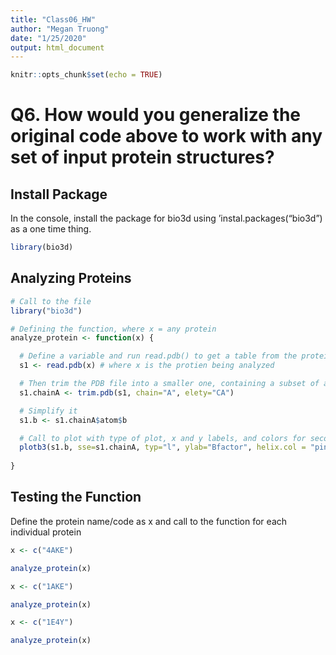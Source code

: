 ```yaml
---
title: "Class06_HW"
author: "Megan Truong"
date: "1/25/2020"
output: html_document
---
```


```r
knitr::opts_chunk$set(echo = TRUE)
```

# Q6. How would you generalize the original code above to work with any set of input protein structures?


## Install Package 
In the console, install the package for bio3d using 'instal.packages("bio3d") as a one time thing.

```r
library(bio3d)
```


## Analyzing Proteins

```r

# Call to the file
library("bio3d")

# Defining the function, where x = any protein
analyze_protein <- function(x) {

  # Define a variable and run read.pdb() to get a table from the protein data bank.
  s1 <- read.pdb(x) # where x is the protien being analyzed

  # Then trim the PDB file into a smaller one, containing a subset of atoms using   trim.pdb()
  s1.chainA <- trim.pdb(s1, chain="A", elety="CA")

  # Simplify it
  s1.b <- s1.chainA$atom$b

  # Call to plot with type of plot, x and y labels, and colors for secondary structures
  plotb3(s1.b, sse=s1.chainA, typ="l", ylab="Bfactor", helix.col = "pink", sheet.col = "lightblue")
  
}


```


## Testing the Function
Define the protein name/code as x and call to the function for each individual protein
```r
x <- c("4AKE")

analyze_protein(x)

```

```r
x <- c("1AKE")

analyze_protein(x)

```

```r
x <- c("1E4Y")

analyze_protein(x)

```

